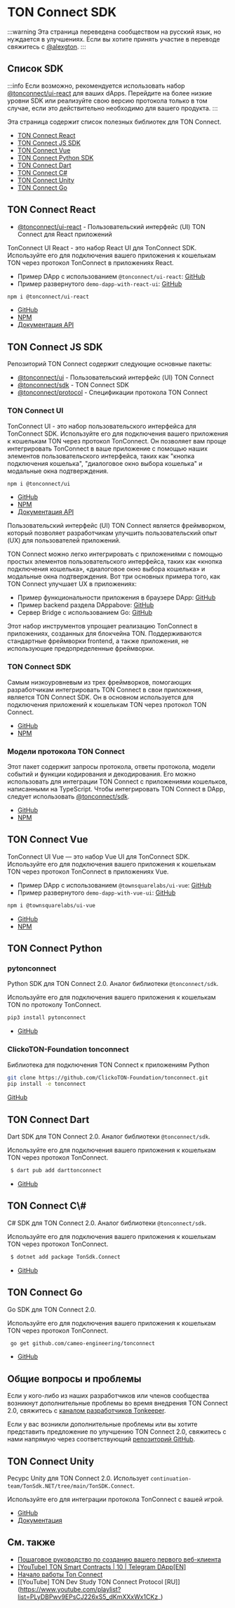 # TON Connect SDK

:::warning
Эта страница переведена сообществом на русский язык, но нуждается в улучшениях. Если вы хотите принять участие в переводе свяжитесь с [@alexgton](https://t.me/alexgton).
:::

## Список SDK

:::info
Если возможно, рекомендуется использовать набор [@tonconnect/ui-react](https://github.com/ton-connect/sdk/tree/main/packages/ui-react) для ваших dApps. Перейдите на более низкие уровни SDK или реализуйте свою версию протокола только в том случае, если это действительно необходимо для вашего продукта.
:::

Эта страница содержит список полезных библиотек для TON Connect.

- [TON Connect React](/v3/guidelines/ton-connect/guidelines/developers#ton-connect-react)
- [TON Connect JS SDK](/v3/guidelines/ton-connect/guidelines/developers#ton-connect-js-sdk)
- [TON Connect Vue](/v3/guidelines/ton-connect/guidelines/developers#ton-connect-vue)
- [TON Connect Python SDK](/v3/guidelines/ton-connect/guidelines/developers#ton-connect-python)
- [TON Connect Dart](/v3/guidelines/ton-connect/guidelines/developers#ton-connect-dart)
- [TON Connect C#](/v3/guidelines/ton-connect/guidelines/developers#ton-connect-c)
- [TON Connect Unity](/v3/guidelines/ton-connect/guidelines/developers#ton-connect-unity)
- [TON Connect Go](/v3/guidelines/ton-connect/guidelines/developers#ton-connect-go)

## TON Connect React

- [@tonconnect/ui-react](https://github.com/ton-connect/sdk/tree/main/packages/ui-react) - Пользовательский интерфейс (UI) TON Connect для React приложений

TonConnect UI React - это набор React UI для TonConnect SDK. Используйте его для подключения вашего приложения к кошелькам TON через протокол TonConnect в приложениях React.

- Пример DApp с использованием `@tonconnect/ui-react`: [GitHub](https://github.com/ton-connect/demo-dapp-with-react-ui)
- Пример развернутого `demo-dapp-with-react-ui`: [GitHub](https://ton-connect.github.io/demo-dapp-with-react-ui/)

```bash
npm i @tonconnect/ui-react
```

- [GitHub](https://github.com/ton-connect/sdk/tree/main/packages/ui-react)
- [NPM](https://www.npmjs.com/package/@tonconnect/ui-react)
- [Документация API](https://ton-connect.github.io/sdk/modules/_tonconnect_ui_react.html)

## TON Connect JS SDK

Репозиторий TON Connect содержит следующие основные пакеты:

- [@tonconnect/ui](/v3/guidelines/ton-connect/guidelines/developers#ton-connect-ui) - Пользовательский интерфейс (UI) TON Connect
- [@tonconnect/sdk](/v3/guidelines/ton-connect/guidelines/developers#ton-connect-sdk) - TON Connect SDK
- [@tonconnect/protocol](/v3/guidelines/ton-connect/guidelines/developers#ton-connect-protocol-models) - Спецификации протокола TON Connect

### TON Connect UI

TonConnect UI - это набор пользовательского интерфейса для TonConnect SDK. Используйте его для подключения вашего приложения к кошелькам TON через протокол TonConnect. Он позволяет вам проще интегрировать TonConnect в ваше приложение с помощью наших элементов пользовательского интерфейса, таких как "кнопка подключения кошелька", "диалоговое окно выбора кошелька" и модальные окна подтверждения.

```bash
npm i @tonconnect/ui
```

- [GitHub](https://github.com/ton-connect/sdk/tree/main/packages/ui)
- [NPM](https://www.npmjs.com/package/@tonconnect/ui)
- [Документация API](https://ton-connect.github.io/sdk/modules/_tonconnect_ui.html)

Пользовательский интерфейс (UI) TON Connect является фреймворком, который позволяет разработчикам улучшить пользовательский опыт (UX) для пользователей приложений.

TON Connect можно легко интегрировать с приложениями с помощью простых элементов пользовательского интерфейса, таких как «кнопка подключения кошелька», «диалоговое окно выбора кошелька» и модальные окна подтверждения. Вот три основных примера того, как TON Connect улучшает UX в приложениях:

- Пример функциональности приложения в браузере DApp: [GitHub](https://ton-connect.github.io/demo-dapp/)
- Пример backend раздела DAppabove: [GitHub](https://github.com/ton-connect/demo-dapp-backend)
- Сервер Bridge с использованием Go: [GitHub](https://github.com/ton-connect/bridge)

Этот набор инструментов упрощает реализацию TonConnect в приложениях, созданных для блокчейна TON. Поддерживаются стандартные фреймворки frontend, а также приложения, не использующие предопределенные фреймворки.

### TON Connect SDK

Самым низкоуровневым из трех фреймворков, помогающих разработчикам интегрировать TON Connect в свои приложения, является TON Connect SDK. Он в основном используется для подключения приложений к кошелькам TON через протокол TON Connect.

- [GitHub](https://github.com/ton-connect/sdk/tree/main/packages/sdk)
- [NPM](https://www.npmjs.com/package/@tonconnect/sdk)

### Модели протокола TON Connect

Этот пакет содержит запросы протокола, ответы протокола, модели событий и функции кодирования и декодирования. Его можно использовать для интеграции TON Connect с приложениями кошельков, написанными на TypeScript. Чтобы интегрировать TON Connect в DApp, следует использовать [@tonconnect/sdk](https://www.npmjs.com/package/@tonconnect/sdk).

- [GitHub](https://github.com/ton-connect/sdk/tree/main/packages/protocol)
- [NPM](https://www.npmjs.com/package/@tonconnect/protocol)

## TON Connect Vue

TonConnect UI Vue — это набор Vue UI для TonConnect SDK. Используйте его для подключения вашего приложения к кошелькам TON через протокол TonConnect в приложениях Vue.

- Пример DApp с использованием `@townsquarelabs/ui-vue`: [GitHub](https://github.com/TownSquareXYZ/demo-dapp-with-vue-ui)
- Пример развернутого `demo-dapp-with-vue-ui`: [GitHub](https://townsquarexyz.github.io/demo-dapp-with-vue-ui/)

```bash
npm i @townsquarelabs/ui-vue
```

- [GitHub](https://github.com/TownSquareXYZ/tonconnect-ui-vue)
- [NPM](https://www.npmjs.com/package/@townsquarelabs/ui-vue)

## TON Connect Python

### pytonconnect

Python SDK для TON Connect 2.0. Аналог библиотеки `@tonconnect/sdk`.

Используйте его для подключения вашего приложения к кошелькам TON по протоколу TonConnect.

```bash
pip3 install pytonconnect
```

- [GitHub](https://github.com/XaBbl4/pytonconnect)

### ClickoTON-Foundation tonconnect

Библиотека для подключения TON Connect к приложениям Python

```bash
git clone https://github.com/ClickoTON-Foundation/tonconnect.git
pip install -e tonconnect
```

[GitHub](https://github.com/ClickoTON-Foundation/tonconnect)

## TON Connect Dart

Dart SDK для TON Connect 2.0. Аналог библиотеки `@tonconnect/sdk`.

Используйте его для подключения вашего приложения к кошелькам TON через протокол TonConnect.

```bash
 $ dart pub add darttonconnect
```

- [GitHub](https://github.com/romanovichim/dartTonconnect)

## TON Connect C\\#

C# SDK для TON Connect 2.0. Аналог библиотеки `@tonconnect/sdk`.

Используйте его для подключения вашего приложения к кошелькам TON через протокол TonConnect.

```bash
 $ dotnet add package TonSdk.Connect
```

- [GitHub](https://github.com/continuation-team/TonSdk.NET/tree/main/TonSDK.Connect)

## TON Connect Go

Go SDK для TON Connect 2.0.

Используйте его для подключения вашего приложения к кошелькам TON через протокол TonConnect.

```bash
 go get github.com/cameo-engineering/tonconnect
```

- [GitHub](https://github.com/cameo-engineering/tonconnect)

## Общие вопросы и проблемы

Если у кого-либо из наших разработчиков или членов сообщества возникнут дополнительные проблемы во время внедрения TON Connect 2.0, свяжитесь с [каналом разработчиков Tonkeeper](https://t.me/tonkeeperdev).

Если у вас возникли дополнительные проблемы или вы хотите представить предложение по улучшению TON Connect 2.0, свяжитесь с нами напрямую через соответствующий [репозиторий GitHub](https://github.com/ton-connect/).

## TON Connect Unity

Ресурс Unity для TON Connect 2.0. Использует `continuation-team/TonSdk.NET/tree/main/TonSDK.Connect`.

Используйте его для интеграции протокола TonConnect с вашей игрой.

- [GitHub](https://github.com/continuation-team/unity-ton-connect)
- [Документация](https://docs.tonsdk.net/user-manual/unity-tonconnect-2.0/getting-started)

## См. также

- [Пошаговое руководство по созданию вашего первого веб-клиента](https://helloworld.tonstudio.io/03-client/)
- [[YouTube] TON Smart Contracts | 10 | Telegram DApp[EN]](https://www.youtube.com/watch?v=D6t3eZPdgAU\\&t=254s\\&ab_channel=AlefmanVladimir%5BEN%5D)
- [Начало работы Ton Connect](https://github.com/ton-connect/sdk/tree/main/packages/sdk)
- [[YouTube] TON Dev Study TON Connect Protocol [RU]] (https://www.youtube.com/playlist?list=PLyDBPwv9EPsCJ226xS5_dKmXXxWx1CKz_)
